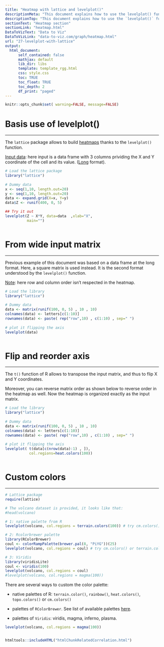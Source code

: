 ```yaml
---
title: "Heatmap with lattice and levelplot()"
descriptionMeta: "This document explains how to use the levelplot() function of the lattice R package to build heatmaps."
descriptionTop: "This document explains how to use the `levelplot()` function of the `lattice` R package to build [heatmaps](heatmap.html)."
sectionText: "Heatmap section"
sectionLink: "heatmap.html"
DataToVizText: "Data to Viz"
DataToVizLink: "data-to-viz.com/graph/heatmap.html"
url: "27-levelplot-with-lattice"
output:
  html_document:
      self_contained: false    
      mathjax: default
      lib_dir: libs
      template: template_rgg.html
      css: style.css
      toc: TRUE
      toc_float: TRUE
      toc_depth: 2
      df_print: "paged"
---
```



```r
knitr::opts_chunk$set( warning=FALSE, message=FALSE)
```

<div class="container">




# Basis use of levelplot()
***

<div class = "row">

<div class = "col-md-6  col-sm-12 align-self-center">

The `lattice` package allows to build [heatmaps](heatmap.html) thanks to the `levelplot()` function. 

<u>Input data</u>: here input is a data frame with 3 columns prividing the X and Y coordinate of the cell and its value. (<u>Long</u> format).
</div>


<div class = "col-md-6  col-sm-12">

```r
# Load the lattice package
library("lattice")
 
# Dummy data
x <- seq(1,10, length.out=20)
y <- seq(1,10, length.out=20)
data <- expand.grid(X=x, Y=y)
data$Z <- runif(400, 0, 5)

## Try it out
levelplot(Z ~ X*Y, data=data  ,xlab="X",
          main="")
```
</div>
</div>



```r
```






# From wide input matrix
***

<div class = "row">

<div class = "col-md-6  col-sm-12 align-self-center">

Previous example of this document was based on a data frame at the long format. Here, a square matrix is used instead. It is the second format understood by the `levelplot()` function.

<u>Note</u>: here row and column order isn't respected in the heatmap.

</div>

<div class = "col-md-6  col-sm-12">

```r
# Load the library
library("lattice")
 
# Dummy data
data <- matrix(runif(100, 0, 5) , 10 , 10)
colnames(data) <- letters[c(1:10)]
rownames(data) <- paste( rep("row",10) , c(1:10) , sep=" ")
 
# plot it flipping the axis
levelplot(data)
```
</div>
</div>



```r
```








# Flip and reorder axis
***

<div class = "row">

<div class = "col-md-6  col-sm-12 align-self-center">

The `t()` function of R allows to transpose the input matrix, and thus to flip X and Y coordinates.

Moreover, you can reverse matrix order as shown below to reverse order in the heatmap as well. Now the heatmap is organized exactly as the input matrix.

</div>


<div class = "col-md-6  col-sm-12">

```r
# Load the library
library("lattice")
 
# Dummy data
data <- matrix(runif(100, 0, 5) , 10 , 10)
colnames(data) <- letters[c(1:10)]
rownames(data) <- paste( rep("row",10) , c(1:10) , sep=" ")
 
# plot it flipping the axis
levelplot( t(data[c(nrow(data):1) , ]),
           col.regions=heat.colors(100))
```
</div>
</div>



```r
```












# Custom colors
***


```r
# Lattice package
require(lattice)

# The volcano dataset is provided, it looks like that:
#head(volcano)

# 1: native palette from R
levelplot(volcano, col.regions = terrain.colors(100)) # try cm.colors() or terrain.colors()

# 2: Rcolorbrewer palette
library(RColorBrewer)
coul <- colorRampPalette(brewer.pal(8, "PiYG"))(25)
levelplot(volcano, col.regions = coul) # try cm.colors() or terrain.colors()

# 3: Viridis
library(viridisLite)
coul <- viridis(100)
levelplot(volcano, col.regions = coul) 
#levelplot(volcano, col.regions = magma(100)) 
```



<div class = "row">

<div class = "col-md-6  col-sm-12 align-self-center">

There are several ways to custom the color palette:  

- native palettes of R: `terrain.color()`, `rainbow()`, `heat.colors()`, `topo.colors()` or `cm.colors()`

- palettes of `RColorBrewer`. See list of available palettes [here](package/rColorBrewer.html).
- palettes of `Viridis`: viridis, magma, inferno, plasma.

</div>


<div class = "col-md-6  col-sm-12">

```r
levelplot(volcano, col.regions = magma(100)) 
```


</div>
</div>

```r
```








<!-- Close container -->
</div>




```r
htmltools::includeHTML("htmlChunkRelatedCorrelation.html")
```
